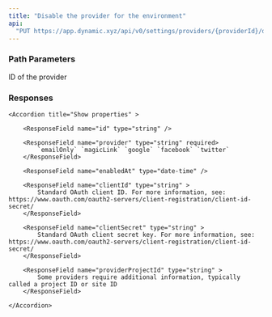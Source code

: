 ```yaml
---
title: "Disable the provider for the environment"
api:
  "PUT https://app.dynamic.xyz/api/v0/settings/providers/{providerId}/disable"
---
```


### Path Parameters

<ParamField path="providerId" type="string" required>
  ID of the provider
</ParamField>

### Responses

<Tabs>

<Tab title="🟢 200">

<ResponseField name="providers" type="array of objects" >

    <Accordion title="Show properties" >

        <ResponseField name="id" type="string" />

        <ResponseField name="provider" type="string" required>
            `emailOnly` `magicLink` `google` `facebook` `twitter`
        </ResponseField>

        <ResponseField name="enabledAt" type="date-time" />

        <ResponseField name="clientId" type="string" >
            Standard OAuth client ID. For more information, see: https://www.oauth.com/oauth2-servers/client-registration/client-id-secret/
        </ResponseField>

        <ResponseField name="clientSecret" type="string" >
            Standard OAuth client secret key. For more information, see: https://www.oauth.com/oauth2-servers/client-registration/client-id-secret/
        </ResponseField>

        <ResponseField name="providerProjectId" type="string" >
            Some providers require additional information, typically called a project ID or site ID
        </ResponseField>

    </Accordion>

</ResponseField>

</Tab>

<Tab title="🔴 401">
  <ResponseField name="error" type="string" />
</Tab>

<Tab title="🔴 403">
  <ResponseField name="error" type="string" />
</Tab>

<Tab title="🔴 500">
  <ResponseField name="error" type="string" />
</Tab>

</Tabs>

